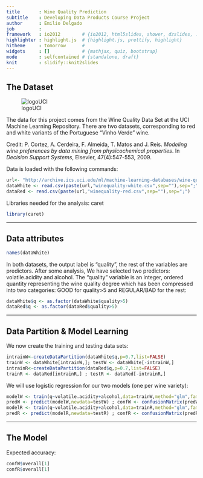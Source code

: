 ```yaml
---
title       : Wine Quality Prediction
subtitle    : Developing Data Products Course Project
author      : Emilio Delgado
job         : 
framework   : io2012        # {io2012, html5slides, shower, dzslides, ...}
highlighter : highlight.js  # {highlight.js, prettify, highlight}
hitheme     : tomorrow      # 
widgets     : []            # {mathjax, quiz, bootstrap}
mode        : selfcontained # {standalone, draft}
knit        : slidify::knit2slides
---
```


<style>
em {
  font-style: italic
}
</style>




## The Dataset

![logoUCI](assets/img/logoUCI.gif)

The data for this project comes from the Wine Quality Data Set at the UCI Machine Learning Repository. There are two datasets, corresponding to red and white variants of the Portuguese "Vinho Verde" wine.

Credit:
P. Cortez, A. Cerdeira, F. Almeida, T. Matos and J. Reis. 
_Modeling wine preferences by data mining from physicochemical properties_. 
In *Decision Support Systems*, Elsevier, 47(4):547-553, 2009.

Data is loaded with the following commands:

```r
url<- "http://archive.ics.uci.edu/ml/machine-learning-databases/wine-quality/"
dataWhite <- read.csv(paste(url,"winequality-white.csv",sep=""),sep=";")
dataRed <- read.csv(paste(url,"winequality-red.csv",sep=""),sep=";")
```

Libraries needed for the analysis: caret

```r
library(caret)
```

---

## Data attributes

```r
names(dataWhite)

```

In both datasets, the output label is "quality", the rest of the variables are predictors. After some analysis, We have selected two predictors: volatile.acidity and alcohol. The "quality" variable is an integer, ordered quantity representing the wine quality degree which has been compressed into two categories: GOOD for quality>5 and REGULAR/BAD for the rest:
```r
dataWhite$q <- as.factor(dataWhite$quality>5)
dataRed$q <- as.factor(dataRed$quality>5)
```

---


## Data Partition & Model Learning

We now create the training and testing data sets:

```r
intrainW<-createDataPartition(dataWhite$q,p=0.7,list=FALSE)
trainW <- dataWhite[intrainW,]; testW <- dataWhite[-intrainW,]
intrainR<-createDataPartition(dataRed$q,p=0.7,list=FALSE)
trainR <- dataRed[intrainR,] ; testR <- dataRed[-intrainR,]

```

We will use logistic regression for our two models (one per wine variety):
```r
modelW <- train(q~volatile.acidity+alcohol,data=trainW,method="glm",family=binomial)
predW <- predict(modelW,newdata=testW) ; confW <- confusionMatrix(predW,testW$q)
modelR <- train(q~volatile.acidity+alcohol,data=trainR,method="glm",family=binomial)
predR <- predict(modelR,newdata=testR) ; confR <- confusionMatrix(predR,testR$q)
```

---

## The Model 

Expected accuracy:
```r
confW$overall[1]
confR$overall[1]

```


```r


```




